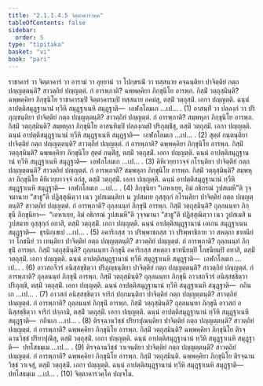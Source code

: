 ```yaml
---
title: "2.1.1.4.5 จิตฺตาคารวคฺค"
tableOfContents: false
sidebar:
  order: 5
type: "tipitaka"
basket: "vi"
book: "pari"
---
```



<DynamicBreadcrumb />

<Division number="222" book="pari">

<Paragraph number="762" book="pari">
ราชาคารํ วา จิตฺตาคารํ วา อารามํ วา อุยฺยานํ วา โปกฺขรณิํ วา ทสฺสนาย คจฺฉนฺติยา ปาจิตฺติยํ กตฺถ ปญฺญตฺตนฺติ? สาวตฺถิยํ ปญฺญตฺตํ. กํ อารพฺภาติ? ฉพฺพคฺคิยา ภิกฺขุนิโย อารพฺภ. กิสฺมิํ วตฺถุสฺมินฺติ? ฉพฺพคฺคิยา ภิกฺขุนิโย ราชาคารมฺปิ จิตฺตาคารมฺปิ ทสฺสนาย อคมํสุ, ตสฺมิํ วตฺถุสฺมิํ. เอกา ปญฺญตฺติ. ฉนฺนํ อาปตฺติสมุฏฺฐานานํ ทฺวีหิ สมุฏฺฐาเนหิ สมุฏฺฐาติ—  เอฬกโลมเก …เป… . (1)
</Paragraph>

<Paragraph number="763" book="pari">
อาสนฺทิํ วา ปลฺลงฺกํ วา ปริภุญฺชนฺติยา ปาจิตฺติยํ กตฺถ ปญฺญตฺตนฺติ? สาวตฺถิยํ ปญฺญตฺตํ. กํ อารพฺภาติ? สมฺพหุลา ภิกฺขุนิโย อารพฺภ. กิสฺมิํ วตฺถุสฺมินฺติ? สมฺพหุลา ภิกฺขุนิโย อาสนฺทิมฺปิ ปลฺลงฺกมฺปิ ปริภุญฺชิํสุ, ตสฺมิํ วตฺถุสฺมิํ. เอกา ปญฺญตฺติ. ฉนฺนํ อาปตฺติสมุฏฺฐานานํ ทฺวีหิ สมุฏฺฐาเนหิ สมุฏฺฐาติ—  เอฬกโลมเก …เป… . (2)
</Paragraph>

<Paragraph number="764" book="pari">
สุตฺตํ กนฺตนฺติยา ปาจิตฺติยํ กตฺถ ปญฺญตฺตนฺติ? สาวตฺถิยํ ปญฺญตฺตํ. กํ อารพฺภาติ? ฉพฺพคฺคิยา ภิกฺขุนิโย อารพฺภ. กิสฺมิํ วตฺถุสฺมินฺติ? ฉพฺพคฺคิยา ภิกฺขุนิโย สุตฺตํ กนฺติํสุ, ตสฺมิํ วตฺถุสฺมิํ. เอกา ปญฺญตฺติ. ฉนฺนํ อาปตฺติสมุฏฺฐานานํ ทฺวีหิ สมุฏฺฐาเนหิ สมุฏฺฐาติ—  เอฬกโลมเก …เป… . (3)
</Paragraph>

<Paragraph number="765" book="pari">
คิหิเวยฺยาวจฺจํ กโรนฺติยา ปาจิตฺติยํ กตฺถ ปญฺญตฺตนฺติ? สาวตฺถิยํ ปญฺญตฺตํ. กํ อารพฺภาติ? สมฺพหุลา ภิกฺขุนิโย อารพฺภ. กิสฺมิํ วตฺถุสฺมินฺติ? สมฺพหุลา ภิกฺขุนิโย คิหิเวยฺยาวจฺจํ อกํสุ, ตสฺมิํ วตฺถุสฺมิํ. เอกา ปญฺญตฺติ. ฉนฺนํ อาปตฺติสมุฏฺฐานานํ ทฺวีหิ สมุฏฺฐาเนหิ สมุฏฺฐาติ—  เอฬกโลมเก …เป… . (4)
</Paragraph>

<Paragraph number="766" book="pari">
ภิกฺขุนิยา “เอหาเยฺย, อิมํ อธิกรณํ วูปสเมหี”ติ วุจฺจมานาย “สาธู”ติ ปฏิสฺสุณิตฺวา เนว วูปสเมนฺติยา น วูปสมาย อุสฺสุกฺกํ กโรนฺติยา ปาจิตฺติยํ กตฺถ ปญฺญตฺตนฺติ? สาวตฺถิยํ ปญฺญตฺตํ. กํ อารพฺภาติ? ถุลฺลนนฺทํ ภิกฺขุนิํ อารพฺภ. กิสฺมิํ วตฺถุสฺมินฺติ? ถุลฺลนนฺทา ภิกฺขุนี ภิกฺขุนิยา—  “เอหาเยฺย, อิมํ อธิกรณํ วูปสเมหี”ติ วุจฺจมานา “สาธู”ติ ปฏิสฺสุณิตฺวา เนว วูปสเมสิ น วูปสมาย อุสฺสุกฺกํ อกาสิ, ตสฺมิํ วตฺถุสฺมิํ. เอกา ปญฺญตฺติ. ฉนฺนํ อาปตฺติสมุฏฺฐานานํ เอเกน สมุฏฺฐาเนน สมุฏฺฐาติ—  ธุรนิกฺเขเป …เป… . (5)
</Paragraph>

<Paragraph number="767" book="pari">
อคาริกสฺส วา ปริพฺพาชกสฺส วา ปริพฺพาชิกาย วา สหตฺถา ขาทนียํ วา โภชนียํ วา เทนฺติยา ปาจิตฺติยํ กตฺถ ปญฺญตฺตนฺติ? สาวตฺถิยํ ปญฺญตฺตํ. กํ อารพฺภาติ? ถุลฺลนนฺทํ ภิกฺขุนิํ อารพฺภ. กิสฺมิํ วตฺถุสฺมินฺติ? ถุลฺลนนฺทา ภิกฺขุนี อคาริกสฺส สหตฺถา ขาทนียมฺปิ โภชนียมฺปิ อทาสิ, ตสฺมิํ วตฺถุสฺมิํ. เอกา ปญฺญตฺติ. ฉนฺนํ อาปตฺติสมุฏฺฐานานํ ทฺวีหิ สมุฏฺฐาเนหิ สมุฏฺฐาติ—  เอฬกโลมเก …เป… . (6)
</Paragraph>

<Paragraph number="768" book="pari">
อาวสถจีวรํ อนิสฺสชฺชิตฺวา ปริภุญฺชนฺติยา ปาจิตฺติยํ กตฺถ ปญฺญตฺตนฺติ? สาวตฺถิยํ ปญฺญตฺตํ. กํ อารพฺภาติ? ถุลฺลนนฺทํ ภิกฺขุนิํ อารพฺภ. กิสฺมิํ วตฺถุสฺมินฺติ? ถุลฺลนนฺทา ภิกฺขุนี อาวสถจีวรํ อนิสฺสชฺชิตฺวา ปริภุญฺชิ, ตสฺมิํ วตฺถุสฺมิํ. เอกา ปญฺญตฺติ. ฉนฺนํ อาปตฺติสมุฏฺฐานานํ ทฺวีหิ สมุฏฺฐาเนหิ สมุฏฺฐาติ—  กถินเก …เป… . (7)
</Paragraph>

<Paragraph number="769" book="pari">
อาวสถํ อนิสฺสชฺชิตฺวา จาริกํ ปกฺกมนฺติยา ปาจิตฺติยํ กตฺถ ปญฺญตฺตนฺติ? สาวตฺถิยํ ปญฺญตฺตํ. กํ อารพฺภาติ? ถุลฺลนนฺทํ ภิกฺขุนิํ อารพฺภ. กิสฺมิํ วตฺถุสฺมินฺติ? ถุลฺลนนฺทา ภิกฺขุนี อาวสถํ อนิสฺสชฺชิตฺวา จาริกํ ปกฺกามิ, ตสฺมิํ วตฺถุสฺมิํ. เอกา ปญฺญตฺติ. ฉนฺนํ อาปตฺติสมุฏฺฐานานํ ทฺวีหิ สมุฏฺฐาเนหิ สมุฏฺฐาติ—  กถินเก …เป… . (8)
</Paragraph>

<Paragraph number="770" book="pari">
ติรจฺฉานวิชฺชํ ปริยาปุณนฺติยา ปาจิตฺติยํ กตฺถ ปญฺญตฺตนฺติ? สาวตฺถิยํ ปญฺญตฺตํ. กํ อารพฺภาติ? ฉพฺพคฺคิยา ภิกฺขุนิโย อารพฺภ. กิสฺมิํ วตฺถุสฺมินฺติ? ฉพฺพคฺคิยา ภิกฺขุนิโย ติรจฺฉานวิชฺชํ ปริยาปุณิํสุ, ตสฺมิํ วตฺถุสฺมิํ. เอกา ปญฺญตฺติ. ฉนฺนํ อาปตฺติสมุฏฺฐานานํ ทฺวีหิ สมุฏฺฐาเนหิ สมุฏฺฐาติ—  ปทโสธมฺเม …เป… . (9)
</Paragraph>

<Paragraph number="771" book="pari">
ติรจฺฉานวิชฺชํ วาเจนฺติยา ปาจิตฺติยํ กตฺถ ปญฺญตฺตนฺติ? สาวตฺถิยํ ปญฺญตฺตํ. กํ อารพฺภาติ? ฉพฺพคฺคิยา ภิกฺขุนิโย อารพฺภ. กิสฺมิํ วตฺถุสฺมินฺติ. ฉพฺพคฺคิยา ภิกฺขุนิโย ติรจฺฉานวิชฺชํ วาเจสุํ, ตสฺมิํ วตฺถุสฺมิํ. เอกา ปญฺญตฺติ. ฉนฺนํ อาปตฺติสมุฏฺฐานานํ ทฺวีหิ สมุฏฺฐาเนหิ สมุฏฺฐาติ—  ปทโสธมฺเม …เป… . (10)

</Paragraph>
</Division>

<Paragraph number="772" type="center" book="pari">
จิตฺตาคารวคฺโค ปญฺจโม.
</Paragraph>